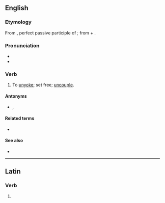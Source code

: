 ==English==

===Etymology===
From {{etyl|la|en}} {{m|la|abiugātus}}, perfect passive participle of {{m|la|abiugō||remove, separate from}}; from {{m|la|ab-||away from}} + {{m|la|iugō||bind, connect}}.

===Pronunciation===
* {{IPA|en|/ˈæb.dʒə.ɡeɪt/}}
* {{hyphenation|en|ab|ju|gate}}

===Verb===
{{en-verb|abjugat}}

# {{lb|en|obsolete|transitive}} To [[unyoke]]; set free; [[uncouple]].

====Antonyms====
* {{l|en|adjugate}}, {{l|en|subjugate}}

====Related terms====
* {{l|en|abjugation}}

====See also====
* {{l|en|abrogate}}

----

==Latin==

===Verb===
{{la-verb-form|abjugāte}}

# {{inflection of|la|abjugō||2|p|pres|actv|impr}}
